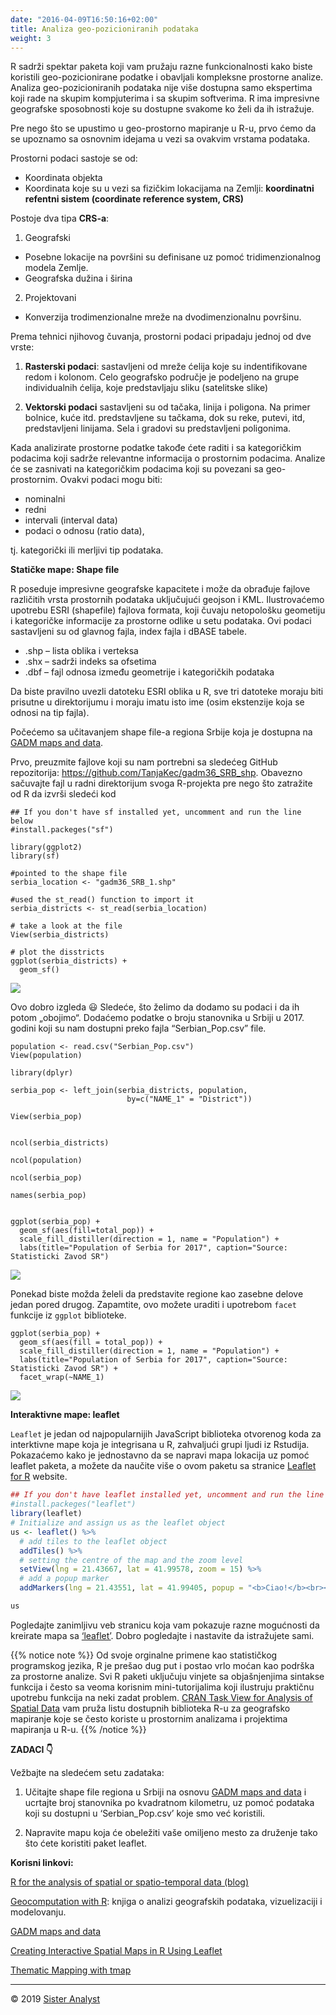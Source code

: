 ---
date: "2016-04-09T16:50:16+02:00"
title: Analiza geo-pozicioniranih podataka
weight: 3
---

R sadrži spektar paketa koji vam pružaju razne funkcionalnosti kako biste koristili geo-pozicionirane podatke i obavljali kompleksne prostorne analize. Analiza geo-pozicioniranih podataka nije više dostupna samo ekspertima koji rade na skupim kompjuterima i sa skupim softverima. R ima impresivne geografske sposobnosti koje su dostupne svakome ko želi da ih istražuje. 

Pre nego što se upustimo u geo-prostorno mapiranje u R-u, prvo ćemo da se upoznamo sa osnovnim idejama u vezi sa ovakvim vrstama podataka.

Prostorni podaci sastoje se od:

- Koordinata objekta
- Koordinata  koje su u vezi sa fizičkim lokacijama na Zemlji: **koordinatni refentni sistem (coordinate reference system, CRS)**

Postoje dva tipa **CRS-a**:

1) Geografski

  * Posebne lokacije na površini su definisane uz pomoć tridimenzionalnog modela Zemlje. 
  * Geografska dužina i širina

2) Projektovani

  *	Konverzija trodimenzionalne mreže na dvodimenzionalnu površinu.

Prema tehnici njihovog čuvanja, prostorni podaci pripadaju jednoj od dve vrste:

1)	**Rasterski podaci**: sastavljeni od mreže ćelija koje su indentifikovane redom i kolonom. Celo geografsko područje je podeljeno na grupe individualnih ćelija, koje predstavljaju sliku (satelitske slike)

2) **Vektorski podaci** sastavljeni su od tačaka, linija i poligona. Na primer bolnice, kuće itd. predstavljene su tačkama, dok su reke, putevi, itd, predstavljeni linijama. Sela i gradovi su predstavljeni poligonima.

Kada analizirate prostorne podatke takođe ćete raditi i sa kategoričkim podacima koji sadrže relevantne informacija o prostornim podacima. Analize će se zasnivati na kategoričkim podacima koji su povezani sa geo-prostornim. Ovakvi podaci mogu biti:

* nominalni
*	redni
*	intervali (interval data)
*	podaci o odnosu  (ratio data),

tj. kategorički ili merljivi tip podataka.

**Statičke mape: Shape file** 

R poseduje impresivne geografske kapacitete i može da obrađuje fajlove različitih vrsta prostornih podataka uključujući geojson i KML. Ilustrovaćemo upotrebu ESRI (shapefile) fajlova formata, koji čuvaju netopološku geometiju i kategoričke informacije za prostorne odlike u setu podataka. Ovi podaci sastavljeni su od glavnog fajla, index fajla i dBASE tabele.

-	.shp – lista oblika i verteksa
-	.shx – sadrži indeks sa ofsetima
-	.dbf – fajl odnosa između geometrije i kategoričkih podataka

Da biste pravilno uvezli datoteku ESRI oblika u R, sve tri datoteke moraju biti prisutne u direktorijumu i moraju imatu isto ime (osim ekstenzije koja se odnosi na tip fajla).

Počećemo sa učitavanjem shape file-a regiona Srbije koja je dostupna na [GADM maps and data](https://gadm.org/download_country_v3.html).

Prvo, preuzmite fajlove koji su nam portrebni sa sledećeg GitHub repozitorija: <https://github.com/TanjaKec/gadm36_SRB_shp>. Obavezno sačuvajte fajl u radni direktorijum svoga R-projekta pre nego što zatražite od R da izvrši sledeći kod

```
## If you don't have sf installed yet, uncomment and run the line below
#install.packeges("sf")

library(ggplot2)
library(sf)

#pointed to the shape file
serbia_location <- "gadm36_SRB_1.shp"

#used the st_read() function to import it
serbia_districts <- st_read(serbia_location)

# take a look at the file
View(serbia_districts)

# plot the disstricts 
ggplot(serbia_districts) + 
  geom_sf()
```

![](/day2/SpatialDA/images/serbia.png?width=40pc)

Ovo dobro izgleda 😃 Sledeće, što želimo da dodamo su podaci i da ih potom „obojimo“. Dodaćemo podatke o broju stanovnika u Srbiji u 2017. godini koji su nam dostupni preko fajla “Serbian_Pop.csv” file.  

```
population <- read.csv("Serbian_Pop.csv")
View(population)

library(dplyr)

serbia_pop <- left_join(serbia_districts, population,
                          by=c("NAME_1" = "District"))

View(serbia_pop)


ncol(serbia_districts)

ncol(population)

ncol(serbia_pop)

names(serbia_pop)


ggplot(serbia_pop) +
  geom_sf(aes(fill=total_pop)) +
  scale_fill_distiller(direction = 1, name = "Population") +
  labs(title="Population of Serbia for 2017", caption="Source: Statisticki Zavod SR")
```

![](/day2/SpatialDA/images/SR_pop_2017.png?width=40pc)

Ponekad biste možda želeli da predstavite regione kao zasebne delove jedan pored drugog. Zapamtite, ovo možete uraditi i upotrebom `facet` funkcije iz `ggplot` biblioteke.

```
ggplot(serbia_pop) +
  geom_sf(aes(fill = total_pop)) +
  scale_fill_distiller(direction = 1, name = "Population") +
  labs(title="Population of Serbia for 2017", caption="Source: Statisticki Zavod SR") +
  facet_wrap(~NAME_1)
```

![](/day2/SpatialDA/images/facet_sr.png?width=40pc)

**Interaktivne mape: leaflet**

`Leaflet` je jedan od najpopularnijih JavaScript biblioteka otvorenog koda za interktivne mape koja je integrisana u R, zahvaljući grupi ljudi iz Rstudija. Pokazaćemo kako je jednostavno da se napravi mapa lokacija uz pomoć leaflet paketa, a možete da naučite više o ovom paketu sa stranice [Leaflet for R](https://rstudio.github.io/leaflet/) website.

```{r}
## If you don't have leaflet installed yet, uncomment and run the line below
#install.packeges("leaflet")
library(leaflet)
# Initialize and assign us as the leaflet object
us <- leaflet() %>%
  # add tiles to the leaflet object
  addTiles() %>%  
  # setting the centre of the map and the zoom level
  setView(lng = 21.43667, lat = 41.99578, zoom = 15) %>% 
  # add a popup marker 
  addMarkers(lng = 21.43551, lat = 41.99405, popup = "<b>Ciao!</b><br><a href='http://balkansmedia.org/innovation-lab/2nd-media-innovation-lab-master-classes-and-presentations'>2nd Media Innovation Lab! 😀</a>")

us
```

Pogledajte zanimljivu veb stranicu koja vam pokazuje razne mogućnosti da kreirate mapa sa ['leaflet'](https://maptimeboston.github.io/leaflet-intro/). Dobro pogledajte i nastavite da istražujete sami.

{{% notice note %}}
Od svoje orginalne primene kao statističkog programskog jezika, R je prešao dug put i postao vrlo moćan kao podrška za prostorne analize. Svi R paketi uključuju vinjete sa objašnjenjima sintakse funkcija i često sa veoma korisnim mini-tutorijalima koji ilustruju praktičnu upotrebu funkcija na neki zadat problem. [CRAN Task View for Analysis of Spatial Data ](https://cran.r-project.org/web/views/Spatial.html) vam pruža listu dostupnih biblioteka R-u za geografsko mapiranje koje se često koriste u prostornim analizama i projektima mapiranja u R-u. 
{{% /notice %}}


**ZADACI 👇**

Vežbajte na sledećem setu zadataka:

1)	Učitajte shape file regiona u Srbiji na osnovu [GADM maps and data](https://gadm.org/download_country_v3.html) i ucrtajte broj stanovnika po kvadratnom kilometru, uz pomoć podataka koji su dostupni u ‘Serbian_Pop.csv’ koje smo već koristili.

2)	Napravite mapu koja će obeležiti vaše omiljeno mesto za druženje tako što ćete koristiti paket leaflet.



**Korisni linkovi:** 

[R for the analysis of spatial or spatio-temporal data (blog)](https://www.r-spatial.org/)

[Geocomputation with R](https://geocompr.robinlovelace.net/): knjiga o analizi geografskih podataka, vizuelizaciji i modelovanju.

[GADM maps and data](https://gadm.org/download_country_v3.html)

[Creating Interactive Spatial Maps in R Using Leaflet](https://www.earthdatascience.org/courses/earth-analytics/get-data-using-apis/leaflet-r/)

[Thematic Mapping with tmap](https://map-rfun.library.duke.edu/031_thematic_mapping.html)

-----------------------------
© 2019 [Sister Analyst](https://sisteranalyst.org)
